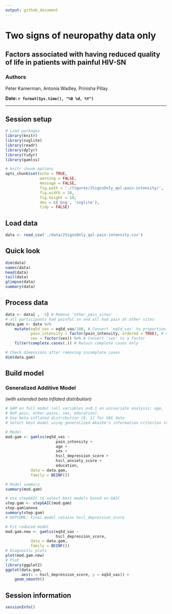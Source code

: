 ```yaml
---
output: github_document
---
```

# Two signs of neuropathy data only

## Factors associated with having reduced quality of life in patients with painful HIV-SN

### Authors
Peter Kamerman, Antonia Wadley, Prinisha Pillay

**Date: `r format(Sys.time(), "%B %d, %Y")`**

***

## Session setup
```r
# Load packages
library(knitr)
library(svglite)
library(readr)
library(dplyr)
library(tidyr)
library(gamlss)

# knitr chunk options
opts_chunk$set(echo = TRUE,
               warning = FALSE,
               message = FALSE,
               fig.path = './figures/2SignsOnly_qol-pain-intensity/',
               fig.width = 10,
               fig.height = 10,
               dev = c('png', 'svglite'),
               tidy = FALSE)
```

## Load data
```r
data <- read_csv('./data/2SignsOnly_qol-pain-intensity.csv')
```

## Quick look
```r
dim(data)
names(data)
head(data)
tail(data)
glimpse(data)
summary(data)
```

## Process data
```r
data <- data[ , -3] # Remove 'other_pain_sites' - 
# all participants had painful sn and all had pain at other sites
data.gam <- data %>%
    mutate(eq5d_vas = eq5d_vas/100, # Convert 'eq5d_vas' to proportion
           pain_intensity = factor(pain_intensity, ordered = TRUE), # Convert 'pain_intensity' to an ordered factor
           sex = factor(sex)) %>% # Convert 'sex' to a factor
    filter(complete.cases(.)) # Retain complete cases only

# Check dimensions after removing incomplete cases
dim(data.gam)
```

## Build model
### Generalized Additive Model 
_(with extended beta inflated distribution)_
```r
# GAM on full model (all variables p<0.1 on univariate analysis: age, 
# NeP.pain, other.pains, sex, education).
# Use beta-inflated distribution [0, 1] for VAS data
# Select best model using generalized Akaike's information criterion (AIC).

# Model
mod.gam <- gamlss(eq5d_vas ~ 
                      pain_intensity +
                      age +
                      sex +
                      hscl_depression_score +
                      hscl_anxiety_score +
                      education, 
           data = data.gam,
           family = BEINF())

# Model summary 
summary(mod.gam)

# Use stepGAIC to select best models based on GAIC
step.gam <- stepGAIC(mod.gam)
step.gam$anova
summary(step.gam)
# OUTCOME: Final model retains hscl_depression_score

# Fit reduced model
mod.gam.new <- gamlss(eq5d_vas ~ 
                      hscl_depression_score,
           data = data.gam,
           family = BEINF())
# Diagnostic plots
plot(mod.gam.new)
# Plot
library(ggplot2)
ggplot(data.gam, 
       aes(x = hscl_depression_score, y = eq5d_vas)) +
    geom_smooth()
```

## Session information
```r
sessionInfo()
```
